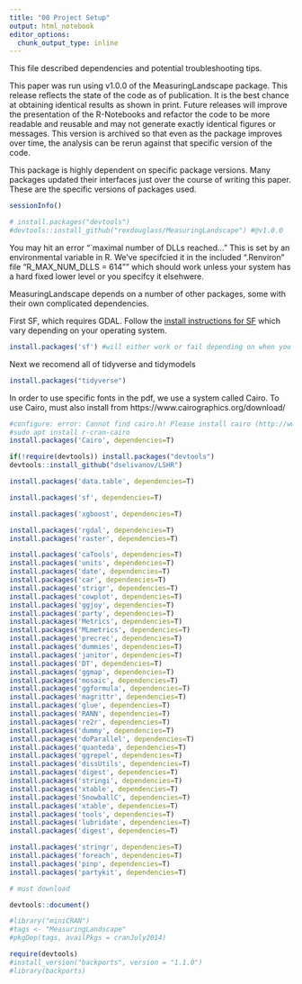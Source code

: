 ```yaml
---
title: "00 Project Setup"
output: html_notebook
editor_options: 
  chunk_output_type: inline
---
```

<style>
    body .main-container {
        max-width: 100%;
    }
</style>


This file described dependencies and potential troubleshooting tips.

This paper was run using v1.0.0 of the MeasuringLandscape package. This release reflects the state of the code as of publication. It is the best chance at obtaining identical results as shown in print. Future releases will improve the presentation of the R-Notebooks and refactor the code to be more readable and reusable and may not generate exactly identical figures or messages. This version is archived so that even as the package improves over time, the analysis can be rerun against that specific version of the code.

This package is highly dependent on specific package versions. Many packages updated their interfaces just over the course of writing this paper. These are the specific versions of packages used. 

```r
sessionInfo()

# install.packages("devtools") 
#devtools::install_github("rexdouglass/MeasuringLandscape") #@v1.0.0
```

You may hit an error "`maximal number of DLLs reached..." This is set by an environmental variable in R. We've specifcied it in the included ".Renviron" file "R_MAX_NUM_DLLS = 614"" which should work unless your system has a hard fixed lower level or you specifcy it elsehwere.

MeasuringLandscape depends on a number of other packages, some with their own complicated dependencies.

First SF, which requires GDAL. Follow the [install instructions for SF](https://github.com/r-spatial/sf) which vary depending on your operating system.

``` r
install.packages('sf') #will either work or fail depending on when you have GDAL installed
```

Next we recomend all of tidyverse and tidymodels

``` r
install.packages("tidyverse")
```


In order to use specific fonts in the pdf, we use a system called Cairo. To use Cairo, must also install from https://www.cairographics.org/download/
```r
#configure: error: Cannot find cairo.h! Please install cairo (http://www.cairographics.org/) and/or set CAIRO_CFLAGS/LIBS correspondingly
#sudo apt install r-cran-cairo
install.packages('Cairo', dependencies=T)
```


```r
if(!require(devtools)) install.packages("devtools")
devtools::install_github("dselivanov/LSHR") 
```

```r
install.packages('data.table', dependencies=T)
```

```r
install.packages('sf', dependencies=T)
```

```r
install.packages('xgboost', dependencies=T)
```

```r
install.packages('rgdal', dependencies=T)
install.packages('raster', dependencies=T)
```

```r
install.packages('caTools', dependencies=T)
install.packages('units', dependencies=T)
install.packages('date', dependencies=T)
install.packages('car', dependencies=T)
install.packages('strigr', dependencies=T)
install.packages('cowplot', dependencies=T)
install.packages('ggjoy', dependencies=T)
install.packages('party', dependencies=T)
install.packages('Metrics', dependencies=T)
install.packages('MLmetrics', dependencies=T)
install.packages('precrec', dependencies=T)
install.packages('dummies', dependencies=T)
install.packages('janitor', dependencies=T)
install.packages('DT', dependencies=T)
install.packages('ggmap', dependencies=T)
install.packages('mosaic', dependencies=T)
install.packages('ggformula', dependencies=T)
install.packages('magrittr', dependencies=T)
install.packages('glue', dependencies=T)
install.packages('RANN', dependencies=T)
install.packages('re2r', dependencies=T)
install.packages('dummy', dependencies=T)
install.packages('doParallel', dependencies=T)
install.packages('quanteda', dependencies=T)
install.packages('ggrepel', dependencies=T)
install.packages('dissUtils', dependencies=T)
install.packages('digest', dependencies=T)
install.packages('stringi', dependencies=T)
install.packages('xtable', dependencies=T)
install.packages('SnowballC', dependencies=T)
install.packages('xtable', dependencies=T)
install.packages('tools', dependencies=T)
install.packages('lubridate', dependencies=T)
install.packages('digest', dependencies=T)

install.packages('stringr', dependencies=T)
install.packages('foreach', dependencies=T)
install.packages('pinp', dependencies=T)
install.packages('partykit', dependencies=T)

```

```r
# must download 

devtools::document()

#library("miniCRAN")
#tags <- "MeasuringLandscape"
#pkgDep(tags, availPkgs = cranJuly2014)

require(devtools)
#install_version("backports", version = "1.1.0")
#library(backports)

```
